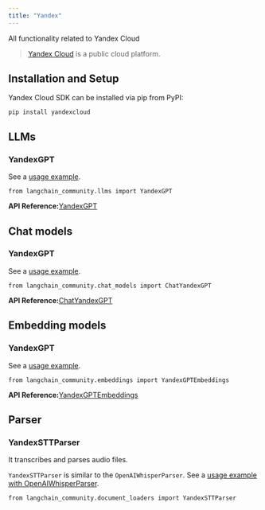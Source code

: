 ```yaml
---
title: "Yandex"
---
```


All functionality related to Yandex Cloud

> [Yandex Cloud](https://cloud.yandex.com/en/) is a public cloud platform.

## Installation and Setup

Yandex Cloud SDK can be installed via pip from PyPI:

```
pip install yandexcloud
```

## LLMs

### YandexGPT

See a [usage example](/src/oss/integrations/llms/yandex).

```
from langchain_community.llms import YandexGPT
```

**API Reference:**[YandexGPT](https://python.langchain.com/api_reference/community/llms/langchain_community.llms.yandex.YandexGPT.html)

## Chat models

### YandexGPT

See a [usage example](/src/oss/integrations/chat/yandex).

```
from langchain_community.chat_models import ChatYandexGPT
```

**API Reference:**[ChatYandexGPT](https://python.langchain.com/api_reference/community/chat_models/langchain_community.chat_models.yandex.ChatYandexGPT.html)

## Embedding models

### YandexGPT

See a [usage example](/src/oss/integrations/text_embedding/yandex).

```
from langchain_community.embeddings import YandexGPTEmbeddings
```

**API Reference:**[YandexGPTEmbeddings](https://python.langchain.com/api_reference/community/embeddings/langchain_community.embeddings.yandex.YandexGPTEmbeddings.html)

## Parser

### YandexSTTParser

It transcribes and parses audio files.

`YandexSTTParser` is similar to the `OpenAIWhisperParser`. See a [usage example with OpenAIWhisperParser](/src/oss/integrations/document_loaders/youtube_audio).

```
from langchain_community.document_loaders import YandexSTTParser
```
